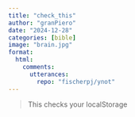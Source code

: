 ```yaml
---
title: "check_this"
author: "granPiero" 
date: "2024-12-28"
categories: [bible]
image: "brain.jpg"
format: 
  html:
    comments:
      utterances: 
        repo: "fischerpj/ynot"
---
```


> This checks your localStorage

::: {#mainAnchor}
:::

<script src="storage_display.js"></script>

